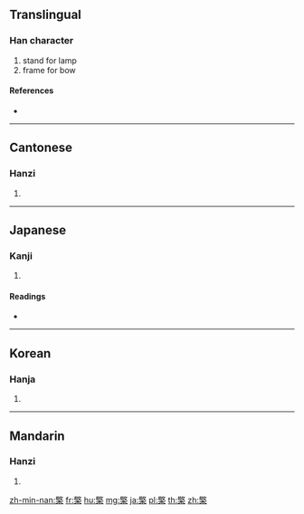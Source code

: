 ==Translingual==

===Han character===
{{Han char|rn=75|rad=木|as=13|sn=17|four=48904|canj=TKD}}

# stand for lamp
# frame for bow

====References====
* {{Han ref|kx=0557.160|dkj=15681|dj=0946.220|hdz=21288.140|uh=6AA0|ud=27296|bh=C0D2|bd=49362}}

----

==Cantonese==

===Hanzi===
{{yue-hanzi|jyut=|y=king4}}

# {{defn|lang=yue|sort=木13}}

----

==Japanese==

===Kanji===
{{ja-kanji|grade=|rs=木13}}

# {{defn|lang=ja|sort=木13}}

====Readings====
* {{ja-readings|on=[[けい]] (kei)|kun=[[ゆだめ]] (yudame), [[ともしび]] (tomoshibi), [[たかつき]] (takatsuki)}}

----

==Korean==

===Hanja===
{{ko-hanja|hangeul=경|eumhun=|rv=gyeong|mr=kyŏng|y=kyeng}}

# {{defn|lang=ko|sort=木13}}

----

==Mandarin==

===Hanzi===
{{cmn-hanzi|pin=[[qíng]] ([[qing2]])|wg=ch'ing<sup>2</sup>}}

# {{defn|lang=cmn|sort=木13}}

[[zh-min-nan:檠]]
[[fr:檠]]
[[hu:檠]]
[[mg:檠]]
[[ja:檠]]
[[pl:檠]]
[[th:檠]]
[[zh:檠]]